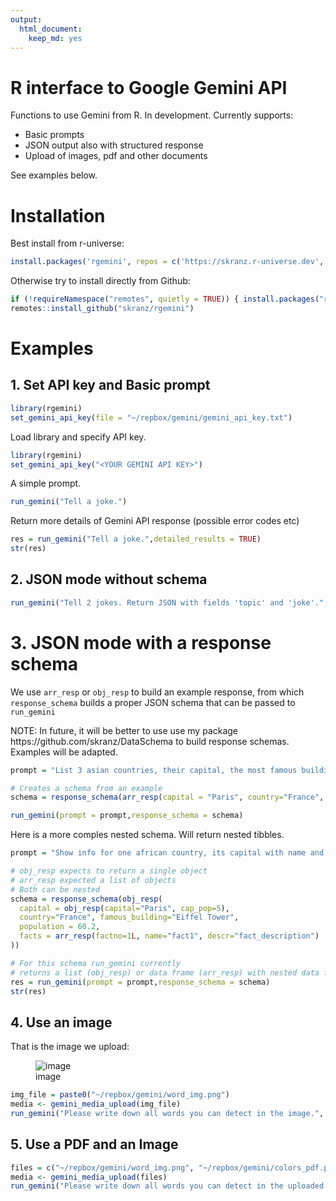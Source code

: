 ```yaml
---
output: 
  html_document: 
    keep_md: yes
---
```

# R interface to Google Gemini API

Functions to use Gemini from R. In development. Currently supports:

- Basic prompts
- JSON output also with structured response
- Upload of images, pdf and other documents

See examples below.

# Installation

Best install from r-universe:

```r
install.packages('rgemini', repos = c('https://skranz.r-universe.dev', 'https://cloud.r-project.org'))
```

Otherwise try to install directly from Github:

```r
if (!requireNamespace("remotes", quietly = TRUE)) { install.packages("remotes") }
remotes::install_github("skranz/rgemini") 
```

# Examples


## 1. Set API key and Basic prompt

```r
library(rgemini)
set_gemini_api_key(file = "~/repbox/gemini/gemini_api_key.txt")
```

Load library and specify API key.
```r
library(rgemini)
set_gemini_api_key("<YOUR GEMINI API KEY>")
```

A simple prompt.
```r
run_gemini("Tell a joke.")
```

Return more details of Gemini API response (possible error codes etc)

```r
res = run_gemini("Tell a joke.",detailed_results = TRUE)
str(res)
```


## 2. JSON mode without schema

```r
run_gemini("Tell 2 jokes. Return JSON with fields 'topic' and 'joke'.",json_mode = TRUE)
```

# 3. JSON mode with a response schema

We use `arr_resp` or `obj_resp` to build an example response, from which `response_schema` builds a proper JSON schema that can be passed to `run_gemini`

NOTE: In future, it will be better to use use my package https://github.com/skranz/DataSchema to build response schemas. Examples will be adapted. 

```r
prompt = "List 3 asian countries, their capital, the most famous building and the countries' inhabitants in million."

# Creates a schema from an example
schema = response_schema(arr_resp(capital = "Paris", country="France", famous_building="Eiffel Tower", population = 60.1))

run_gemini(prompt = prompt,response_schema = schema)

```

Here is a more comples nested schema. Will return nested tibbles.

```r
prompt = "Show info for one african country, its capital with name and population in mio, the most famous building and inhabitants in million. Add three facts about the country."

# obj_resp expects to return a single object
# arr_resp expected a list of objects
# Both can be nested
schema = response_schema(obj_resp(
  capital = obj_resp(capital="Paris", cap_pop=5),
  country="France", famous_building="Eiffel Tower",
  population = 60.2,
  facts = arr_resp(factno=1L, name="fact1", descr="fact_description")
))

# For this schema run_gemini currently
# returns a list (obj_resp) or data frame (arr_resp) with nested data frames
res = run_gemini(prompt = prompt,response_schema = schema)
str(res)
```


## 4. Use an image

That is the image we upload:

![image](word_img.png)


```r
img_file = paste0("~/repbox/gemini/word_img.png")
media <- gemini_media_upload(img_file)
run_gemini("Please write down all words you can detect in the image.", media=media)
```


## 5. Use a PDF and an Image

```r
files = c("~/repbox/gemini/word_img.png", "~/repbox/gemini/colors_pdf.pdf")
media <- gemini_media_upload(files)
run_gemini("Please write down all words you can detect in the uploaded pdf and image.", media=media)

```
